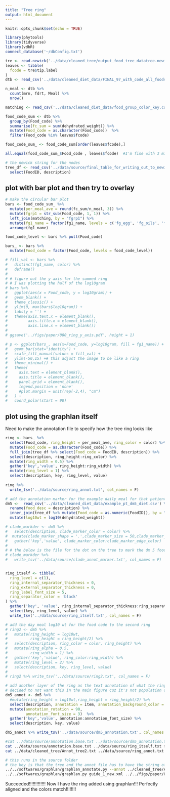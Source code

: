 ```yaml
---
title: "Tree ring"
output: html_document
---
```


```r
knitr::opts_chunk$set(echo = TRUE)
```

```r
library(phytools)
library(tidyverse)
library(vdbR)
connect_database('~/dbConfig.txt')
```

```r
tre <- read.newick('../data/cleaned_tree/output_food_tree_datatree.newick')
leaves <- tibble(
  fcode = tre$tip.label
)
dtb <- read_csv('../data/cleaned_diet_data/FINAL_97_with_code_all_foods_drt_with_EN_finalized.csv')

n_meal <- dtb %>% 
  count(mrn, fdrt, Meal) %>% 
  nrow()

matching <- read_csv('../data/cleaned_diet_data/food_group_color_key.csv', col_types = 'ccc')

food_code_sum <- dtb %>% 
  group_by(Food_code) %>% 
  summarise(fc_sum = sum(dehydrated_weight)) %>% 
  mutate(Food_code = as.character(Food_code))  %>% 
  filter(Food_code %in% leaves$fcode)

food_code_sum_ <- food_code_sum[order(leaves$fcode),]

all.equal(food_code_sum_$Food_code , leaves$fcode)  #I'm fine with 3 mismatches. they are very close anyway
```

```r
# the newick string for the nodes
tree_df <- read_csv('../data/source/final_table_for_writing_out_to_newick.csv', col_types = cols(.default = col_character())) %>% 
  select(FoodID, description)
```


## plot with bar plot and then try to overlay

```r
# make the circular bar plot
bars <- food_code_sum_ %>% 
  mutate(per_meal_ave = round(fc_sum/n_meal, 3)) %>% 
  mutate(fgrp1 = str_sub(Food_code, 1, 1)) %>% 
  left_join(matching, by = "fgrp1") %>% 
  mutate(fg1_name = factor(fg1_name, levels = c('fg_egg', 'fg_oils', 'fg_legume', 'fg_fruit', 'fg_sweets', 'fg_milk','fg_meat', 'fg_veggie', 'fg_grain' ))) %>% 
  arrange(fg1_name)

food_code_level <- bars %>% pull(Food_code)

bars_ <- bars %>% 
  mutate(Food_code = factor(Food_code, levels = food_code_level))
```


```r
# fill_val <- bars %>% 
#   distinct(fg1_name, color) %>% 
#   deframe()
# 
# # figure out the y axis for the summed ring
# # I was plotting the half of the log10gram
# bars %>% 
#   ggplot(aes(x = Food_code, y = log10gram)) +
#   geom_blank() +
#   theme_classic() +
#   ylim(0, max(bars$log10gram)) +
#   labs(y = '') +
#   theme(axis.text.x = element_blank(),
#         axis.title.x = element_blank(),
#         axis.line.x = element_blank())
# 
# ggsave('../figs/paper/080_ring_y_axis.pdf', height = 1)
```
```r
# p <- ggplot(bars_, aes(x=Food_code, y=log10gram, fill = fg1_name)) +  
#   geom_bar(stat="identity") +
#   scale_fill_manual(values = fill_val) +
#   ylim(-50,15) +# this adjust the image to be like a ring
#   theme_minimal() +
#   theme(
#     axis.text = element_blank(),
#     axis.title = element_blank(),
#     panel.grid = element_blank(),
#     legend.position = 'none'
#     #plot.margin = unit(rep(-2,4), "cm")    
#   ) +
#   coord_polar(start = 90)
```

## plot using the graphlan itself
 
Need to make the annotation file to specify how the tree ring looks like

```r
ring <- bars_ %>%  
  select(Food_code, ring_height = per_meal_ave, ring_color = color) %>% 
  mutate(Food_code = as.character(Food_code)) %>% 
  full_join(tree_df %>% select(Food_code = FoodID, description)) %>% 
  select(description, ring_height:ring_color) %>% 
  mutate(ring_width = 0.5) %>% 
  gather('key','value', ring_height:ring_width) %>% 
  mutate(ring_level = 1) %>% 
  select(description, key, ring_level, value) 
  
ring %>% 
  write_tsv('../data/source/ring_annot.txt', col_names = F)
```

```r
# add the annotation marker for the example daily meal for that patient 
dm5 <-  read_csv('../data/cleaned_diet_data/example_pt_dm5_diet.csv') %>% 
  rename(food_desc = description) %>% 
  inner_join(tree_df %>% mutate(Food_code = as.numeric(FoodID)), by = "Food_code") %>% 
  mutate(log10wt = log10(dehydrated_weight))

# clade_markder <- dm5 %>% 
#   select(description, clade_marker_color = color) %>% 
#  mutate(clade_marker_shape = '.',clade_marker_size = 50,clade_marker_edge_color = 'white') %>% 
#   gather('key','value', clade_marker_color:clade_marker_edge_color)
# 
# # the below is the file for the dot on the tree to mark the dm 5 food for that patient.
# clade_markder %>% 
#   write_tsv('../data/source/clade_annot_marker.txt', col_names = F)


ring_itself <- tibble(
  ring_level = c(1),
  ring_internal_separator_thickness = 0,
  ring_external_separator_thickness = 0,
  ring_label_font_size = 5,
  ring_separator_color = 'black'
) %>% 
  gather('key', 'value', ring_internal_separator_thickness:ring_separator_color) %>% 
  select(key, ring_level, value) %>% 
  write_tsv('../data/source/ring_itself.txt', col_names = F)
```

```r
# add the day meal log10 wt for the food code to the second ring
# ring2 <- dm5 %>% 
#   mutate(ring_height = log10wt,
#          ring_height = ring_height/2) %>% 
#   select(description, ring_color = color, ring_height) %>% 
#   mutate(ring_alpha = 0.5,
#          ring_width = 1) %>% 
#   gather('key','value', ring_color:ring_width) %>% 
#   mutate(ring_level = 2) %>% 
#   select(description, key, ring_level, value) 
# 
# ring2 %>% write_tsv('../data/source/ring2.txt', col_names = F)
```

```r
# add another layer of the ring as the text annotation of what the ring 2 food is
# decided to not want this in the main figure cuz it's not population data 
dm5_annot <- dm5 %>% 
  #mutate(ring_height = log10wt,ring_height = ring_height/2) %>% 
  select(description, annotation = item, annotation_background_color = color) %>% 
  mutate(annotation_rotation = 90,
         annotation_font_size = 3)  %>% 
  gather('key','value', annotation:annotation_font_size) %>% 
  select(description, key, value) 

dm5_annot %>% write_tsv('../data/source/dm5_annotation.txt', col_names = F)
```
    
    
```bash
#cat ../data/source/annotation.base.txt ../data/source/dm5_annotation.txt > ../data/cleaned_tree/Annot_tree.txt
cat ../data/source/annotation.base.txt ../data/source/ring_itself.txt > ../data/cleaned_tree/Annot_tree2.txt 
cat ../data/cleaned_tree/Annot_tree2.txt ../data/source/ring_annot.txt > ../data/cleaned_tree/Annot_tree4.txt 
```


```bash
# this runs in the source folder 
# the key is that the tree and the annot file has to have the string of food name as leaves 
../../softwares/graphlan/graphlan_annotate.py --annot ../cleaned_tree/Annot_tree4.txt ../cleaned_tree/output_food_tree_datatree_name.newick  guide_1_new.xml
../../softwares/graphlan/graphlan.py guide_1_new.xml ../../figs/paper/080_food_tree_ring.png --dpi 400 --size 3 --pad 0

```

Succeeded!!!!!!!!!!!!! Now I have the ring added using graphlan!!! Perfectly aligned and the colors match!!!!!!!!